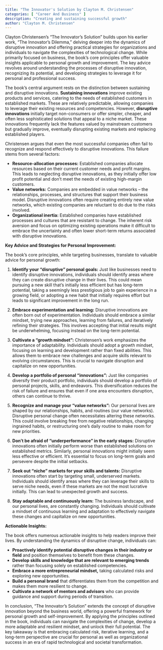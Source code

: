 ```yaml
---
title: "The Innovator's Solution by Clayton M. Christensen"
categories: [ "Career And Business" ]
description: "Creating and sustaining successful growth"
author: "Clayton M. Christensen"
---
```

Clayton Christensen's "The Innovator's Solution" builds upon his earlier work, "The Innovator's Dilemma," delving deeper into the dynamics of disruptive innovation and offering practical strategies for organizations and individuals to navigate the complexities of technological change.  While primarily focused on business, the book's core principles offer valuable insights applicable to personal growth and improvement.  The key advice revolves around understanding the processes of disruptive innovation, recognizing its potential, and developing strategies to leverage it for personal and professional success.

The book's central argument rests on the distinction between sustaining and disruptive innovations.  **Sustaining innovations** improve existing products and services, catering to the needs of established customers in established markets.  These are relatively predictable, allowing companies to leverage their existing resources and competencies.  However, **disruptive innovations** initially target non-consumers or offer simpler, cheaper, and often less sophisticated solutions that appeal to a niche market.  These innovations frequently lack the features valued by mainstream customers but gradually improve, eventually disrupting existing markets and replacing established players.

Christensen argues that even the most successful companies often fail to recognize and respond effectively to disruptive innovations. This failure stems from several factors:

* **Resource-allocation processes:** Established companies allocate resources based on their current customer needs and profit margins. This leads to neglecting disruptive innovations, as they initially offer low profit potential and don't meet the needs of existing high-margin customers.
* **Value networks:**  Companies are embedded in value networks – the relationships, processes, and structures that support their business model.  Disruptive innovations often require creating entirely new value networks, which existing companies are reluctant to do due to the risks involved.
* **Organizational inertia:**  Established companies have established processes and cultures that are resistant to change.  The inherent risk aversion and focus on optimizing existing operations make it difficult to embrace the uncertainty and often lower short-term returns associated with disruptive innovations.

**Key Advice and Strategies for Personal Improvement:**

The book’s core principles, while targeting businesses, translate to valuable advice for personal growth:

1. **Identify your "disruptive" personal goals:**  Just like businesses need to identify disruptive innovations, individuals should identify areas where they can create disruptive change in their lives. This could mean pursuing a new skill that's initially less efficient but has long-term potential, taking a seemingly less prestigious job to gain experience in a growing field, or adopting a new habit that initially requires effort but leads to significant improvement in the long run.

2. **Embrace experimentation and learning:**  Disruptive innovations are often born out of experimentation. Individuals should embrace a similar mindset, trying new approaches, learning from failures, and iteratively refining their strategies.  This involves accepting that initial results might be underwhelming, focusing instead on the long-term potential.

3. **Cultivate a "growth mindset":** Christensen's work emphasizes the importance of adaptability.  Individuals should adopt a growth mindset, focusing on learning and development rather than fixed abilities. This allows them to embrace new challenges and acquire skills relevant to evolving circumstances.  This is crucial to navigate disruption and capitalize on new opportunities.

4. **Develop a portfolio of personal "innovations":**  Just like companies diversify their product portfolio, individuals should develop a portfolio of personal projects, skills, and endeavors.  This diversification reduces the risk of failure and ensures that even if one area encounters disruption, others can continue to thrive.

5. **Recognize and manage your "value networks":**  Our personal lives are shaped by our relationships, habits, and routines (our value networks).  Disruptive personal change often necessitates altering these networks. This could involve breaking free from negative relationships, changing ingrained habits, or restructuring one's daily routine to make room for new priorities.

6. **Don't be afraid of "underperformance" in the early stages:** Disruptive innovations often initially perform worse than established solutions on established metrics. Similarly, personal innovations might initially seem less effective or efficient. It's essential to focus on long-term goals and persevere despite the initial setbacks.

7. **Seek out "niche" markets for your skills and talents:**  Disruptive innovations often start by targeting small, underserved markets. Individuals should identify areas where they can leverage their skills to serve niche needs, even if these markets are not the most lucrative initially.  This can lead to unexpected growth and success.

8. **Stay adaptable and continuously learn:**  The business landscape, and our personal lives, are constantly changing.  Individuals should cultivate a mindset of continuous learning and adaptation to effectively navigate these changes and capitalize on new opportunities.


**Actionable Insights:**

The book offers numerous actionable insights to help readers improve their lives.  By understanding the dynamics of disruptive change, individuals can:

* **Proactively identify potential disruptive changes in their industry or field** and position themselves to benefit from these changes.
* **Develop skills and knowledge that are relevant to emerging trends** rather than focusing solely on established competencies.
* **Embrace a more entrepreneurial mindset,** taking calculated risks and exploring new opportunities.
* **Build a personal brand** that differentiates them from the competition and makes them more resilient to change.
* **Cultivate a network of mentors and advisors** who can provide guidance and support during periods of transition.

In conclusion, "The Innovator's Solution" extends the concept of disruptive innovation beyond the business world, offering a powerful framework for personal growth and self-improvement.  By applying the principles outlined in the book, individuals can navigate the complexities of change, develop a more adaptable and resilient mindset, and unlock their full potential. The key takeaway is that embracing calculated risk, iterative learning, and a long-term perspective are crucial for personal as well as organizational success in an era of rapid technological and societal transformation.

